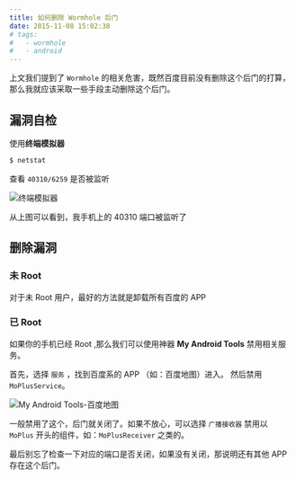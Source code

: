 ```yaml
---
title: 如何删除 Wormhole 后门
date: 2015-11-08 15:02:38
# tags:
#   - wormhole
#   - android
---
```


上文我们提到了 `Wormhole` 的相关危害，既然百度目前没有删除这个后门的打算，那么我就应该采取一些手段主动删除这个后门。<!--more-->

## 漏洞自检

使用**终端模拟器**

```bash
$ netstat
```

查看 `40310/6259` 是否被监听

![终端模拟器](./images/screenshot_2015-11-08-15-15-16.png)

从上图可以看到，我手机上的 40310 端口被监听了

## 删除漏洞

### 未 Root

对于未 Root 用户，最好的方法就是卸载所有百度的 APP

### 已 Root

如果你的手机已经 Root ,那么我们可以使用神器 **My Android Tools** 禁用相关服务。

首先，选择 `服务` ，找到百度系的 APP （如：百度地图）进入。
然后禁用 `MoPlusService`。

![My Android Tools-百度地图](./images/screenshot_2015-11-08-15-29-14.png)

一般禁用了这个，后门就关闭了。如果不放心，可以选择 `广播接收器` 禁用以 `MoPlus` 开头的组件，如：`MoPlusReceiver` 之类的。

最后别忘了检查一下对应的端口是否关闭，如果没有关闭，那说明还有其他 APP 存在这个后门。

